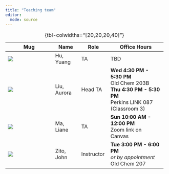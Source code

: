 ```yaml
---
title: "Teaching team"
editor: 
  mode: source
---
```


+---------------------------+---------------+---------------+--------------------------------+
| Mug                       | Name          | Role          | Office Hours                   |
+===========================+===============+===============+================================+
| ![](images/yh.jpg){.circ} | Hu, Yuang     | TA            | TBD                            |
+---------------------------+---------------+---------------+--------------------------------+
| ![](images/al.jpg){.circ} | Liu, Aurora   | Head TA       | **Wed 4:30 PM - 5:30 PM**\     |
|                           |               |               | Old Chem 203B\                 |
|                           |               |               | **Thu 4:30 PM - 5:30 PM**\     |
|                           |               |               | Perkins LINK 087 (Classroom 3) |
+---------------------------+---------------+---------------+--------------------------------+
| ![](images/lm.png){.circ} | Ma, Liane     | TA            | **Sun 10:00 AM - 12:00 PM**\   |
|                           |               |               | Zoom link on Canvas            |
+---------------------------+---------------+---------------+--------------------------------+
| ![](images/jz.jpg){.circ} | Zito, John    | Instructor    | **Tue 3:00 PM - 6:00 PM**\     |
|                           |               |               | *or by appointment*\           |
|                           |               |               | Old Chem 207                   |
+---------------------------+---------------+---------------+--------------------------------+
: {tbl-colwidths="[20,20,20,40]"}